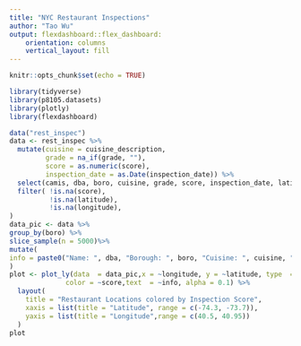 ```yaml
---
title: "NYC Restaurant Inspections"
author: "Tao Wu"
output: flexdashboard::flex_dashboard:
    orientation: columns
    vertical_layout: fill
---
```


```r
knitr::opts_chunk$set(echo = TRUE)
```

```r
library(tidyverse)
library(p8105.datasets)
library(plotly)
library(flexdashboard)

data("rest_inspec")
data <- rest_inspec %>%
  mutate(cuisine = cuisine_description,
         grade = na_if(grade, ""),
         score = as.numeric(score), 
         inspection_date = as.Date(inspection_date)) %>%
  select(camis, dba, boro, cuisine, grade, score, inspection_date, latitude, longitude) %>%
  filter( !is.na(score),
          !is.na(latitude),
          !is.na(longitude),
)
data_pic <- data %>%
group_by(boro) %>%
slice_sample(n = 5000)%>%
mutate(
info = paste0("Name: ", dba, "Borough: ", boro, "Cuisine: ", cuisine, "Score: ", score)
)
plot <- plot_ly(data  = data_pic,x = ~longitude, y = ~latitude, type  = "scatter", mode  = "markers",
              color = ~score,text  = ~info, alpha = 0.1) %>%
  layout(
    title = "Restaurant Locations colored by Inspection Score",
    xaxis = list(title = "Latitude", range = c(-74.3, -73.7)),
    yaxis = list(title = "Longitude",range = c(40.5, 40.95))
  )
plot 
```

